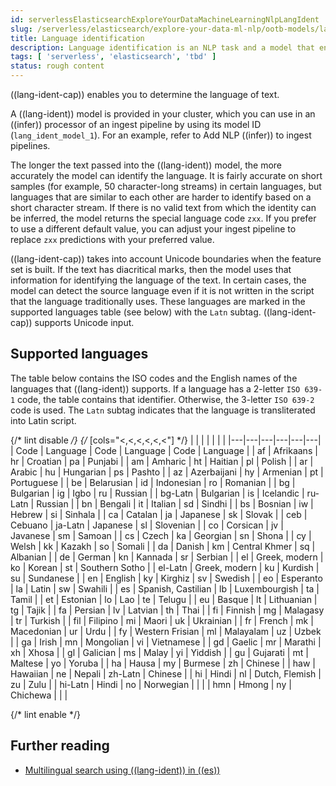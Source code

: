 ```yaml
---
id: serverlessElasticsearchExploreYourDataMachineLearningNlpLangIdent
slug: /serverless/elasticsearch/explore-your-data-ml-nlp/ootb-models/lang-ident
title: Language identification
description: Language identification is an NLP task and a model that enables you to determine the language of text.
tags: [ 'serverless', 'elasticsearch', 'tbd' ]
status: rough content
---
```


((lang-ident-cap)) enables you to determine the language of text.

A ((lang-ident)) model is provided in your cluster, which you can use in an
((infer)) processor of an ingest pipeline by using its model ID
(`lang_ident_model_1`). For an example, refer to 
<DocLink id="serverlessElasticsearchExploreYourDataMachineLearningNlpInference">Add NLP ((infer)) to ingest pipelines</DocLink>.

The longer the text passed into the ((lang-ident)) model, the more accurately the 
model can identify the language. It is fairly accurate on short samples (for 
example, 50 character-long streams) in certain languages, but languages that are 
similar to each other are harder to identify based on a short character stream.
If there is no valid text from which the identity can be inferred, the model
returns the special language code `zxx`. If you prefer to use a different
default value, you can adjust your ingest pipeline to replace `zxx` predictions
with your preferred value.

((lang-ident-cap)) takes into account Unicode boundaries when the feature set is 
built. If the text has diacritical marks, then the model uses that information 
for identifying the language of the text. In certain cases, the model can 
detect the source language even if it is not written in the script that the 
language traditionally uses. These languages are marked in the supported 
languages table (see below) with the `Latn` subtag. ((lang-ident-cap)) supports 
Unicode input.

## Supported languages

The table below contains the ISO codes and the English names of the languages 
that ((lang-ident)) supports. If a language has a 2-letter `ISO 639-1` code, the 
table contains that identifier. Otherwise, the 3-letter `ISO 639-2` code is 
used. The `Latn` subtag indicates that the language is transliterated into Latin 
script.

{/* lint disable */}
{/* [cols="\<,\<,\<,\<,\<,\<"] */}
|  |  |  |  |  |  |
|---|---|---|---|---|---|
| Code    | Language           | Code    | Language       | Code    | Language |
| af      | Afrikaans          | hr      | Croatian       | pa      | Punjabi         |
| am      | Amharic            | ht      | Haitian        | pl      | Polish         |
| ar      | Arabic             | hu      | Hungarian      | ps      | Pashto         |
| az      | Azerbaijani        | hy      | Armenian       | pt      | Portuguese |
| be      | Belarusian         | id      | Indonesian     | ro      | Romanian |
| bg      | Bulgarian          | ig      | Igbo           | ru      | Russian |
| bg-Latn | Bulgarian          | is      | Icelandic      | ru-Latn | Russian |
| bn      | Bengali            | it      | Italian        | sd      | Sindhi |
| bs      | Bosnian            | iw      | Hebrew         | si      | Sinhala |
| ca      | Catalan            | ja      | Japanese       | sk      | Slovak |
| ceb     | Cebuano            | ja-Latn | Japanese       | sl      | Slovenian |
| co      | Corsican           | jv      | Javanese       | sm      | Samoan |
| cs      | Czech              | ka      | Georgian       | sn      | Shona |
| cy      | Welsh              | kk      | Kazakh         | so      | Somali |
| da      | Danish             | km      | Central Khmer  | sq      | Albanian |
| de      | German             | kn      | Kannada        | sr      | Serbian |
| el      | Greek, modern      | ko      | Korean         | st      | Southern Sotho |
| el-Latn | Greek, modern      | ku      | Kurdish        | su      | Sundanese |
| en      | English            | ky      | Kirghiz        | sv      | Swedish |
| eo      | Esperanto          | la      | Latin          | sw      | Swahili |
| es      | Spanish, Castilian | lb      | Luxembourgish  | ta      | Tamil |
| et      | Estonian           | lo      | Lao            | te      | Telugu |
| eu      | Basque             | lt      | Lithuanian     | tg      | Tajik |
| fa      | Persian            | lv      | Latvian        | th      | Thai |
| fi      | Finnish            | mg      | Malagasy       | tr      | Turkish |
| fil     | Filipino           | mi      | Maori          | uk      | Ukrainian |
| fr      | French             | mk      | Macedonian     | ur      | Urdu |
| fy      | Western Frisian    | ml      | Malayalam      | uz      | Uzbek |
| ga      | Irish              | mn      | Mongolian      | vi      | Vietnamese |
| gd      | Gaelic             | mr      | Marathi        | xh      | Xhosa |
| gl      | Galician           | ms      | Malay          | yi      | Yiddish |
| gu      | Gujarati           | mt      | Maltese        | yo      | Yoruba |
| ha      | Hausa              | my      | Burmese        | zh      | Chinese |
| haw     | Hawaiian           | ne      | Nepali         | zh-Latn | Chinese |
| hi      | Hindi              | nl      | Dutch, Flemish | zu      | Zulu |
| hi-Latn | Hindi              | no      | Norwegian      | |    |
| hmn     | Hmong              | ny      | Chichewa       | |    |

{/* lint enable */}


## Further reading

* [Multilingual search using ((lang-ident)) in ((es))](((blog-ref))multilingual-search-using-language-identification-in-elasticsearch)